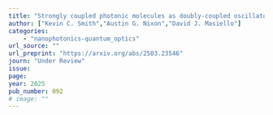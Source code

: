 ```yaml
---
title: "Strongly coupled photonic molecules as doubly-coupled oscillators"
author: ["Kevin C. Smith","Austin G. Nixon","David J. Masiello"]
categories: 
    - "nanophotonics-quantum_optics"
url_source: ""
url_preprint: "https://arxiv.org/abs/2503.23546"
journ: "Under Review"
issue: 
page: 
year: 2025
pub_number: 092
# image: ""
---
```

